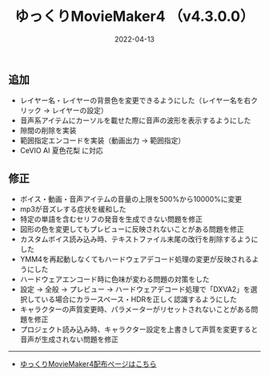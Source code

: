 ﻿---
title: ゆっくりMovieMaker4  （v4.3.0.0）
date: 2022-04-13
tags: [YMM4,お知らせ]
---
## 追加
- レイヤー名・レイヤーの背景色を変更できるようにした（レイヤー名を右クリック → レイヤーの設定）
- 音声系アイテムにカーソルを載せた際に音声の波形を表示するようにした
- 隙間の削除を実装
- 範囲指定エンコードを実装（動画出力 → 範囲指定）
- CeVIO AI 夏色花梨 に対応
## 修正
- ボイス・動画・音声アイテムの音量の上限を500%から10000%に変更
- mp3が音ズレする症状を緩和した
- 特定の単語を含むセリフの発音を生成できない問題を修正
- 図形の色を変更してもプレビューに反映されないことがある問題を修正
- カスタムボイス読み込み時、テキストファイル末尾の改行を削除するようにした
- YMM4を再起動しなくてもハードウェアデコード処理の変更が反映されるようにした
- ハードウェアエンコード時に色味が変わる問題の対策をした
- 設定 → 全般 → プレビュー → ハードウェアデコード処理で「DXVA2」を選択している場合にカラースペース・HDRを正しく認識するようにした
- キャラクターの声質変更時、パラメーターがリセットされないことがある問題を修正
- プロジェクト読み込み時、キャラクター設定を上書きして声質を変更すると音声が生成されない問題を修正

---

- [ゆっくりMovieMaker4配布ページはこちら](/ymm4/)
